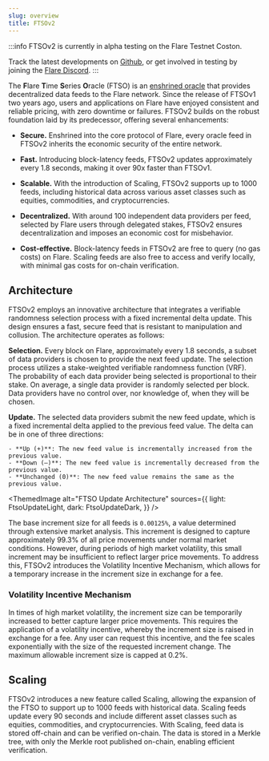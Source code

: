```yaml
---
slug: overview
title: FTSOv2
---
```



:::info
FTSOv2 is currently in alpha testing on the Flare Testnet Coston.

Track the latest developments on [Github](https://github.com/flare-foundation/flare-smart-contracts-v2), or get involved in testing by joining the [Flare Discord](hhttps://discord.com/invite/flarenetwork).
:::

The **F**lare **T**ime **S**eries **O**racle (FTSO) is an [enshrined oracle](../support/terminology#enshrined-oracle) that provides decentralized data feeds to the Flare network. Since the release of FTSOv1 two years ago, users and applications on Flare have enjoyed consistent and reliable pricing, with zero downtime or failures. FTSOv2 builds on the robust foundation laid by its predecessor, offering several enhancements:

- **Secure.** Enshrined into the core protocol of Flare, every oracle feed in FTSOv2 inherits the economic security of the entire network.

- **Fast.** Introducing block-latency feeds, FTSOv2 updates approximately every 1.8 seconds, making it over 90x faster than FTSOv1.

- **Scalable.** With the introduction of Scaling, FTSOv2 supports up to 1000 feeds, including historical data across various asset classes such as equities, commodities, and cryptocurrencies.

- **Decentralized.** With around 100 independent data providers per feed, selected by Flare users through delegated stakes, FTSOv2 ensures decentralization and imposes an economic cost for misbehavior.

- **Cost-effective.** Block-latency feeds in FTSOv2 are free to query (no gas costs) on Flare. Scaling feeds are also free to access and verify locally, with minimal gas costs for on-chain verification.

## Architecture

FTSOv2 employs an innovative architecture that integrates a verifiable randomness selection process with a fixed incremental delta update. This design ensures a fast, secure feed that is resistant to manipulation and collusion. The architecture operates as follows:

**Selection.** Every block on Flare, approximately every 1.8 seconds, a subset of data providers is chosen to provide the next feed update. The selection process utilizes a stake-weighted verifiable randomness function (VRF). The probability of each data provider being selected is proportional to their stake. On average, a single data provider is randomly selected per block. Data providers have no control over, nor knowledge of, when they will be chosen.

**Update.** The selected data providers submit the new feed update, which is a fixed incremental delta applied to the previous feed value. The delta can be in one of three directions:

    - **Up (+)**: The new feed value is incrementally increased from the previous value.
    - **Down (–)**: The new feed value is incrementally decreased from the previous value.
    - **Unchanged (0)**: The new feed value remains the same as the previous value.

<ThemedImage
  alt="FTSO Update Architecture"
  sources={{
    light: FtsoUpdateLight,
    dark: FtsoUpdateDark,
  }}
/>

The base increment size for all feeds is `0.00125%`, a value determined through extensive market analysis. This increment is designed to capture approximately 99.3% of all price movements under normal market conditions. However, during periods of high market volatility, this small increment may be insufficient to reflect larger price movements. To address this, FTSOv2 introduces the Volatility Incentive Mechanism, which allows for a temporary increase in the increment size in exchange for a fee.

### Volatility Incentive Mechanism

In times of high market volatility, the increment size can be temporarily increased to better capture larger price movements. This requires the application of a volatility incentive, whereby the increment size is raised in exchange for a fee. Any user can request this incentive, and the fee scales exponentially with the size of the requested increment change. The maximum allowable increment size is capped at 0.2%.

## Scaling

FTSOv2 introduces a new feature called Scaling, allowing the expansion of the FTSO to support up to 1000 feeds with historical data. Scaling feeds update every 90 seconds and include different asset classes such as equities, commodities, and cryptocurrencies. With Scaling, feed data is stored off-chain and can be verified on-chain. The data is stored in a Merkle tree, with only the Merkle root published on-chain, enabling efficient verification.
